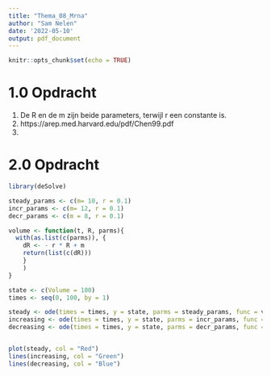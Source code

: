 ```yaml
---
title: "Thema_08_Mrna"
author: "Sam Nelen"
date: '2022-05-10'
output: pdf_document
---
```


```r
knitr::opts_chunk$set(echo = TRUE)
```
# 1.0 Opdracht
1. De R en de m zijn beide parameters, terwijl r een constante is.
2. https://arep.med.harvard.edu/pdf/Chen99.pdf
3. 

# 2.0 Opdracht
```r
library(deSolve)

steady_params <- c(m= 10, r = 0.1)
incr_params <- c(m= 12, r = 0.1)
decr_params <- c(m = 8, r = 0.1)

volume <- function(t, R, parms){
  with(as.list(c(parms)), {
    dR <- - r * R + m
    return(list(c(dR)))
    }
    )
}

state <- c(Volume = 100)
times <- seq(0, 100, by = 1)

steady <- ode(times = times, y = state, parms = steady_params, func = volume, method = "euler")
increasing <- ode(times = times, y = state, parms = incr_params, func = volume, method = "euler")
decreasing <- ode(times = times, y = state, parms = decr_params, func = volume, method = "euler")


plot(steady, col = "Red")
lines(increasing, col = "Green")
lines(decreasing, col = "Blue")
```